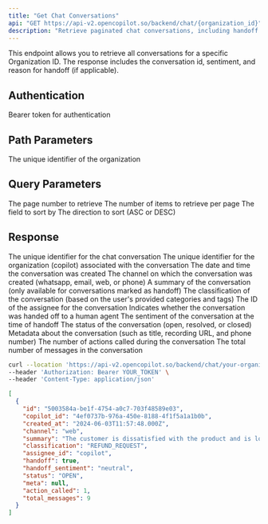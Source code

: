 ```yaml
---
title: "Get Chat Conversations"
api: "GET https://api-v2.opencopilot.so/backend/chat/{organization_id}"
description: "Retrieve paginated chat conversations, including handoff status and sentiment summary."
---
```


This endpoint allows you to retrieve all conversations for a specific Organization ID. The response includes the conversation id, sentiment, and reason for handoff (if applicable).

## Authentication

<ParamField header="Authorization" type="string" required>
  Bearer token for authentication
</ParamField>

## Path Parameters

<ParamField path="organization_id" type="string" required>
  The unique identifier of the organization
</ParamField>

## Query Parameters

<ParamField query="page" type="integer" default="1">
  The page number to retrieve
</ParamField>

<ParamField query="limit" type="integer" default="10">
  The number of items to retrieve per page
</ParamField>

<ParamField query="sortBy" type="string" default="created_at">
  The field to sort by
</ParamField>

<ParamField query="sortDirection" type="string" default="ASC">
  The direction to sort (ASC or DESC)
</ParamField>

## Response

<ResponseField name="id" type="string">
  The unique identifier for the chat conversation
</ResponseField>

<ResponseField name="copilot_id" type="string">
  The unique identifier for the organization (copilot) associated with the conversation
</ResponseField>

<ResponseField name="created_at" type="string">
  The date and time the conversation was created
</ResponseField>

<ResponseField name="channel" type="string">
  The channel on which the conversation was created (whatsapp, email, web, or phone)
</ResponseField>

<ResponseField name="summary" type="string">
  A summary of the conversation (only available for conversations marked as handoff)
</ResponseField>

<ResponseField name="classification" type="string">
  The classification of the conversation (based on the user's provided categories and tags)
</ResponseField>

<ResponseField name="assignee_id" type="string">
  The ID of the assignee for the conversation
</ResponseField>

<ResponseField name="handoff" type="boolean">
  Indicates whether the conversation was handed off to a human agent
</ResponseField>

<ResponseField name="handoff_sentiment" type="string">
  The sentiment of the conversation at the time of handoff
</ResponseField>

<ResponseField name="status" type="string">
  The status of the conversation (open, resolved, or closed)
</ResponseField>

<ResponseField name="meta" type="object">
  Metadata about the conversation (such as title, recording URL, and phone number)
</ResponseField>

<ResponseField name="action_called" type="integer">
  The number of actions called during the conversation
</ResponseField>

<ResponseField name="total_messages" type="integer">
  The total number of messages in the conversation
</ResponseField>

<RequestExample>

```bash Example Request
curl --location 'https://api-v2.opencopilot.so/backend/chat/your-organization-id' \
--header 'Authorization: Bearer YOUR_TOKEN' \
--header 'Content-Type: application/json'
```

</RequestExample>

<ResponseExample>

```json Response
[
  {
    "id": "5003584a-be1f-4754-a0c7-703f48589e03",
    "copilot_id": "4ef0737b-976a-450e-8188-4f1f5a1a1b0b",
    "created_at": "2024-06-03T11:57:48.000Z",
    "channel": "web",
    "summary": "The customer is dissatisfied with the product and is looking for a refund.",
    "classification": "REFUND_REQUEST",
    "assignee_id": "copilot",
    "handoff": true,
    "handoff_sentiment": "neutral",
    "status": "OPEN",
    "meta": null,
    "action_called": 1,
    "total_messages": 9
  }
]
```

</ResponseExample>